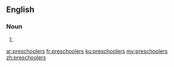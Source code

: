 ==English==

===Noun===
{{head|en}}

# {{plural of|preschooler}}

[[ar:preschoolers]]
[[fr:preschoolers]]
[[ku:preschoolers]]
[[my:preschoolers]]
[[zh:preschoolers]]